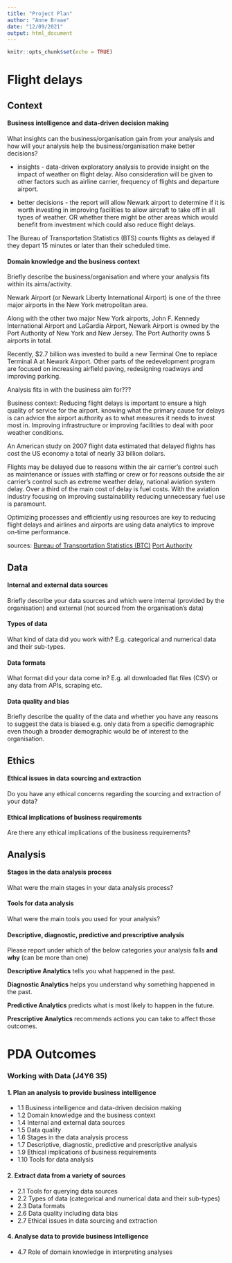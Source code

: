 ```yaml
---
title: "Project Plan"
author: "Anne Braae"
date: "12/09/2021"
output: html_document
---
```


```r
knitr::opts_chunk$set(echo = TRUE)
```

# Flight delays

## Context

#### Business intelligence and data-driven decision making

What insights can the business/organisation gain from your analysis and how will your analysis help the business/organisation make better decisions? 

* insights - data-driven exploratory analysis to provide insight on the impact of weather on flight delay.
Also consideration will be given to other factors such as airline carrier, frequency of flights and departure airport.

* better decisions - the report will allow Newark airport to determine if it is worth investing in improving facilities to allow aircraft to take off in all types of weather. OR whether there might be other areas which would benefit from investment which could also reduce flight delays.

The Bureau of Transportation Statistics (BTS) counts flights as delayed if they depart 15 minutes or later than their scheduled time.

#### Domain knowledge and the business context

Briefly describe the business/organisation and where your analysis fits within its aims/activity.

Newark Airport (or Newark Liberty International Airport) is one of the three major airports in the New York metropolitan area. 

Along with the other two major New York airports, John F. Kennedy International Airport and LaGardia Airport, Newark Airport is owned by the Port Authority of New York and New Jersey. The Port Authority owns 5 airports in total.

Recently, $2.7 billion was invested to build a new Terminal One to replace Terminal A at Newark Airport. Other parts of the redevelopment program are focused on increasing airfield paving, redesigning roadways and improving parking.

Analysis fits in with the business aim for???

Business context:
Reducing flight delays is important to ensure a high quality of service for the airport. knowing what the primary cause for delays is can advice the airport authority as to what measures it needs to invest most in. Improving infrastructure or improving facilities to deal with poor weather conditions.

An American study on 2007 flight data estimated that delayed flights has cost the US economy a total of nearly 33 billion dollars.

Flights may be delayed due to reasons within the air carrier's control such as maintenance or issues with staffing or crew or for reasons outside the air carrier's control such as extreme weather delay, national aviation system delay. Over a third of the main cost of delay is fuel costs. With the aviation industry focusing on improving sustainability reducing unnecessary fuel use is paramount.

Optimizing processes and efficiently using resources are key to reducing flight delays and airlines and airports are using data analytics to improve on-time performance.

sources: 
[Bureau of Transportation Statistics (BTC)](https://www.bts.gov/topics/airlines-and-airports/understanding-reporting-causes-flight-delays-and-cancellations)
[](https://centreforaviation.com/analysis/reports/the-cost-of-delays-late-flights-cost-us-economy-usd33-billion-39215)
[Port Authority](https://www.panynj.gov/airports/en/index.html)

## Data

#### Internal and external data sources

Briefly describe your data sources and which were internal (provided by the organisation) and external (not sourced from the organisation's data)

#### Types of data

What kind of data did you work with? E.g. categorical and numerical data and their sub-types.

#### Data formats

What format did your data come in? E.g. all downloaded flat files (CSV) or any data from APIs, scraping etc.

#### Data quality and bias

Briefly describe the quality of the data and whether you have any reasons to suggest the data is biased e.g. only data from a specific demographic even though a broader demographic would be of interest to the organisation.

## Ethics

#### Ethical issues in data sourcing and extraction

Do you have any ethical concerns regarding the sourcing and extraction of your data? 

#### Ethical implications of business requirements

Are there any ethical implications of the business requirements?

## Analysis

#### Stages in the data analysis process

What were the main stages in your data analysis process?

#### Tools for data analysis

What were the main tools you used for your analysis?

#### Descriptive, diagnostic, predictive and prescriptive analysis

Please report under which of the below categories your analysis falls **and why** (can be more than one) 

::: {.emphasis}
**Descriptive Analytics** tells you what happened in the past.

**Diagnostic Analytics** helps you understand why something happened in the past.

**Predictive Analytics** predicts what is most likely to happen in the future.

**Prescriptive Analytics** recommends actions you can take to affect those outcomes.
:::


# PDA Outcomes

### Working with Data (J4Y6 35)

#### 1. Plan an analysis to provide business intelligence

-   1.1 Business intelligence and data-driven decision making
-   1.2 Domain knowledge and the business context
-   1.4 Internal and external data sources
-   1.5 Data quality
-   1.6 Stages in the data analysis process
-   1.7 Descriptive, diagnostic, predictive and prescriptive analysis
-   1.9 Ethical implications of business requirements
-   1.10 Tools for data analysis

#### 2. Extract data from a variety of sources

-   2.1 Tools for querying data sources
-   2.2 Types of data (categorical and numerical data and their sub-types)
-   2.3 Data formats
-   2.6 Data quality including data bias
-   2.7 Ethical issues in data sourcing and extraction

#### 4. Analyse data to provide business intelligence

-   4.7 Role of domain knowledge in interpreting analyses
